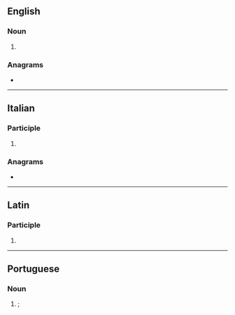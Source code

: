 {{also|arāti}}
==English==

===Noun===
{{en-noun}}

# {{alternative form of|en|aarti}}

===Anagrams===
* {{anagrams|en|a=aairt|Arita|Atari|Atira|Taira|aarti|atari|atria|raita|riata|taira|tarai|tiara}}

----

==Italian==

===Participle===
{{head|it|past participle form|g=m-p}}

# {{masculine plural of|it|arato}}

===Anagrams===
* {{anagrams|it|a=aairt|-iatra|irata|taira|tarai|tiara}}

----

==Latin==

===Participle===
{{la-part-form|arātī}}

# {{inflection of|la|arātus||nom//voc|m|p|;|gen|m//n|s}}

----

==Portuguese==

===Noun===
{{pt-noun|m}}

# {{lb|pt|Hinduism}} {{l|en|arati}}; {{l|en|aarti}} {{gloss|prayer ritual involving candles}}